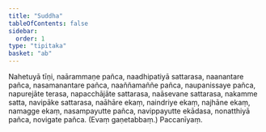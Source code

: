 ```yaml
---
title: "Suddha"
tableOfContents: false
sidebar:
  order: 1
type: "tipitaka"
basket: "ab"
---
```



<DynamicBreadcrumb />

<Division number="32">

<Paragraph number="1137">
Nahetuyā tīṇi, naārammaṇe pañca, naadhipatiyā sattarasa, naanantare pañca, nasamanantare pañca, naaññamaññe pañca, naupanissaye pañca, napurejāte terasa, napacchājāte sattarasa, naāsevane sattarasa, nakamme satta, navipāke sattarasa, naāhāre ekaṃ, naindriye ekaṃ, najhāne ekaṃ, namagge ekaṃ, nasampayutte pañca, navippayutte ekādasa, nonatthiyā pañca, novigate pañca. (Evaṃ gaṇetabbaṃ.)

</Paragraph>
</Division>

<Paragraph number="1138" type="center">
Paccanīyaṃ.
</Paragraph>